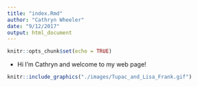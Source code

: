 ```yaml
---
title: "index.Rmd"
author: "Cathryn Wheeler"
date: "9/12/2017"
output: html_document
---
```


```r
knitr::opts_chunk$set(echo = TRUE)
```

* Hi I'm Cathryn and welcome to my web page! 
```r
knitr::include_graphics("./images/Tupac_and_Lisa_Frank.gif")
```